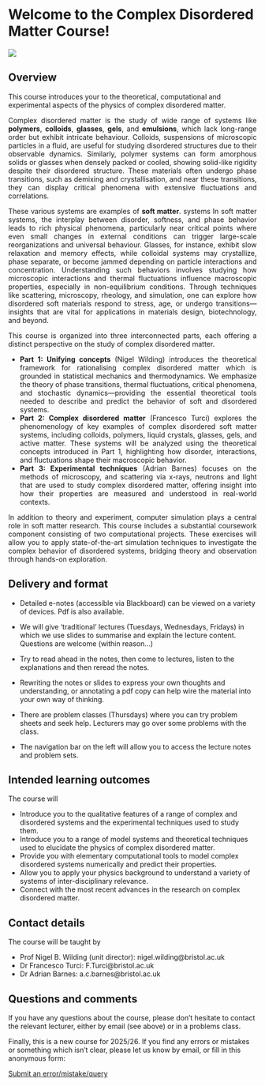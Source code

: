 # Welcome to the Complex Disordered Matter Course! {.unnumbered}


![](placeholder_figure_long.png){fig-align="left"}

## Overview

This course introduces your to the theoretical, computational and experimental aspects of the physics of complex disordered matter.


::: {style="text-align: justify"}

Complex disordered matter is the study of wide range of systems like **polymers**, **colloids**, **glasses**, **gels**, and **emulsions**, which lack long-range order but exhibit intricate behaviour. Colloids, suspensions of microscopic particles in a fluid, are useful for studying disordered structures due to their observable dynamics. Similarly, polymer systems can form amorphous solids or glasses when densely packed or cooled, showing solid-like rigidity despite their disordered structure. These materials often undergo phase transitions, such as demixing and crystallisation, and near these transitions, they can display critical phenomena with extensive fluctuations and correlations.

These various systems are examples of **soft matter**. systems In soft matter systems, the interplay between disorder, softness, and phase behavior leads to rich physical phenomena, particularly near critical points where even small changes in external conditions can trigger large-scale reorganizations and universal behaviour. Glasses, for instance, exhibit slow relaxation and memory effects, while colloidal systems may crystallize, phase separate, or become jammed depending on particle interactions and concentration. Understanding such behaviors involves studying how microscopic interactions and thermal fluctuations influence macroscopic properties, especially in non-equilibrium conditions. Through techniques like scattering, microscopy, rheology, and simulation, one can explore how disordered soft materials respond to stress, age, or undergo transitions—insights that are vital for applications in materials design, biotechnology, and beyond.

This course is organized into three interconnected parts, each offering a distinct perspective on the study of complex disordered matter.

* **Part 1: Unifying concepts** (Nigel Wilding) introduces the theoretical framework for rationalising complex disordered matter which is grounded in statistical mechanics and thermodynamics. We emphasize the theory of phase transitions, thermal fluctuations, critical phenomena, and stochastic dynamics—providing the essential theoretical tools needed to describe and predict the behavior of soft and disordered systems.  
* **Part 2: Complex disordered matter** (Francesco Turci) explores the phenomenology of key examples of complex disordered soft matter systems, including colloids, polymers, liquid crystals, glasses, gels, and active matter. These systems will be analyzed using the theoretical concepts introduced in Part 1, highlighting how disorder, interactions, and fluctuations shape their macroscopic behavior.  
* **Part 3: Experimental techniques** (Adrian Barnes) focuses on the methods of microscopy, and scattering via x-rays, neutrons and light that are used to study  complex disordered matter, offering insight into how their properties are measured and understood in real-world contexts.

In addition to theory and experiment, computer simulation plays a central role in soft matter research. This course includes a substantial coursework component consisting of two computational projects. These exercises will allow you to apply state-of-the-art simulation techniques to investigate the complex behavior of disordered systems, bridging theory and observation through hands-on exploration.


:::



## Delivery and format{.unnumbered}

* Detailed e-notes (accessible via Blackboard) can be viewed on a variety of devices. Pdf is also available. 

* We will give 'traditional' lectures (Tuesdays, Wednesdays, Fridays) in which we use slides to summarise and explain the lecture content. Questions are welcome (within reason...)

* Try to read ahead in the notes, then come to lectures, listen to the explanations and then reread the notes.

* Rewriting the notes or slides to express your own thoughts and understanding, or annotating a pdf copy can help wire the material into your own way of thinking.

* There are problem classes (Thursdays) where you can try problem sheets and seek help. Lecturers may go over some problems with the class.

* The navigation bar on the left will allow you to access the lecture notes and problem sets.


## Intended learning outcomes{.unnumbered}

The course will 

- Introduce you to the qualitative features of a range of complex and disordered systems and the experimental techniques used to study them.
- Introduce you to a range of model systems and theoretical techniques used to elucidate the physics of complex disordered matter. 
- Provide you with elementary computational tools to model complex disordered systems numerically and predict their properties.
- Allow you to apply your physics background to understand a variety of systems of inter-disciplinary relevance.
- Connect with the most recent advances in the research on complex disordered matter.

## Contact details{.unnumbered}

The course will be taught by

- Prof Nigel B. Wilding (unit director): nigel.wilding@bristol.ac.uk
- Dr Francesco Turci: F.Turci@bristol.ac.uk
- Dr Adrian Barnes: a.c.barnes@bristol.ac.uk

## Questions and comments{.unnumbered}
If you have any questions about the course, please don’t hesitate to contact the relevant lecturer, either by email (see above) or in a problems class.

Finally, this is a new course for 2025/26. If you find any errors or mistakes or something which isn’t clear, please let us know by email, or fill in this anonymous form:

::: {.callout-note appearance="minimal"}
[Submit an error/mistake/query](https://forms.office.com/e/YnWKHdiGjv)

:::
